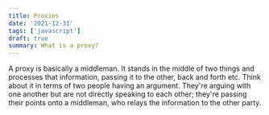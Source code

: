 ```yaml
---
title: Proxies
date: '2021-12-31'
tags: ['javascript']
draft: true
summary: What is a proxy?
---
```


A proxy is basically a middleman. It stands in the middle of two things and processes that information, passing it to the other, back and forth etc. Think about it in terms of two people having an argument. They're arguing with one another but are not directly speaking to each other; they're passing their points onto a middleman, who relays the information to the other party.
